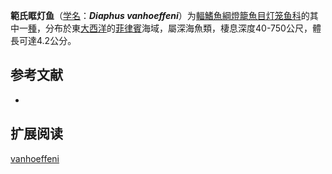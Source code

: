 {{Speciesbox
| name = 範氏眶灯鱼
| status = NE
| status_system = IUCN3.1
| image = 
| genus = Diaphus
| species = vanhoeffeni
| authority = [[Brauer|Brauer]], 1906
| synonyms = *''Diaphus lewisi''<br /><small>Nafpaktitis, 1966</small>
*''Myctophum vanhoeffeni''<br /><small>Brauer, 1906</small>
}}

'''範氏眶灯鱼'''（[[学名|学名]]：'''''Diaphus vanhoeffeni'''''）为[[輻鰭魚綱|輻鰭魚綱]][[燈籠魚目|燈籠魚目]][[灯笼鱼科|灯笼鱼科]]的其中一[[種|種]]，分布於東[[大西洋|大西洋]]的[[菲律賓|菲律賓]]海域，屬深海魚類，棲息深度40-750公尺，體長可達4.2公分。

== 参考文献 ==
{{refbegin}}
*{{FishBase_species|genus=Diaphus|species=vanhoeffeni|year=2012|month=1}}
{{refend}}

==扩展阅读==
{{refbegin}}
{{Wikispecies-inline|Diaphus vanhoeffeni|範氏眶灯鱼}}
{{refend}}
{{Taxonbar|from=Q2073134}}

[[Category:眶灯鱼属|vanhoeffeni]]


{{灯笼鱼目小作品}}